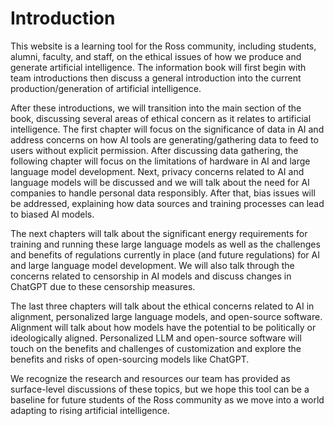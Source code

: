 # Introduction 

This website is a learning tool for the Ross community, including students, alumni, faculty, and staff, on the ethical issues of how we produce and generate artificial intelligence. The information book will first begin with team introductions then discuss a general introduction into the current production/generation of artificial intelligence.

After these introductions, we will transition into the main section of the book, discussing several areas of ethical concern as it relates to artificial intelligence. The first chapter will focus on the significance of data in AI and address concerns on how AI tools are generating/gathering data to feed to users without explicit permission. After discussing data gathering, the following chapter will focus on the limitations of hardware in AI and large language model development. Next, privacy concerns related to AI and language models will be discussed and we will talk about the need for AI companies to handle personal data responsibly. After that, bias issues will be addressed, explaining how data sources and training processes can lead to biased AI models.

The next chapters will talk about the significant energy requirements for training and running these large language models as well as the challenges and benefits of regulations currently in place (and future regulations) for AI and large language model development. We will also talk through the concerns related to censorship in AI models and discuss changes in ChatGPT due to these censorship measures. 

The last three chapters will talk about the ethical concerns related to AI in alignment, personalized large language models, and open-source software. Alignment will talk about how models have the potential to be politically or ideologically aligned. Personalized LLM and open-source software will touch on the benefits and challenges of customization and explore the benefits and risks of open-sourcing models like ChatGPT. 

We recognize the research and resources our team has provided as surface-level discussions of these topics, but we hope this tool can be a baseline for future students of the Ross community as we move into a world adapting to rising artificial intelligence.



